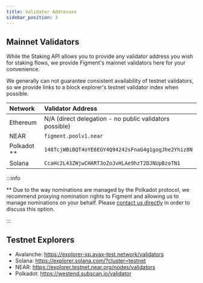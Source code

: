 ```yaml
---
title: Validator Addresses
sidebar_position: 3
---
```



## Mainnet Validators

While the Staking API allows you to provide any validator address you wish for staking flows, we provide Figment's mainnet validators here for your convenience.

We generally can not guarantee consistent availability of testnet validators, so we provide links to a block explorer's testnet validator index when possible.

| Network       | Validator Address                                                                                                                                         |
| :------------ | :-------------------------------------------------------------------------------------------------------------------------------------------------------- |
| Ethereum      | N/A (direct delegation - no public validators possible)                                                                                                   |
| NEAR          | <Link to="https://explorer.near.org/accounts/figment.poolv1.near">`figment.poolv1.near`</Link>                                                            |
| Polkadot \*\* | <Link to="https://polkadot.subscan.io/account/148TcjWBiBQT4oYE6EGY4Q94242sFnaG4g1gogJhe2Yhiz8N">`148TcjWBiBQT4oYE6EGY4Q94242sFnaG4g1gogJhe2Yhiz8N`</Link> |
| Solana        | <Link to="https://explorer.solana.com/address/CcaHc2L43ZWjwCHART3oZoJvHLAe9hzT2DJNUpBzoTN1">`CcaHc2L43ZWjwCHART3oZoJvHLAe9hzT2DJNUpBzoTN1`</Link>         |

:::info

\*\* Due to the way nominations are managed by the Polkadot protocol, we recommend proxying nomination rights to Figment and allowing us to manage nominations on your behalf. Please [contact us directly](mailto:staking@figment.io) in order to discuss this option.

:::

## Testnet Explorers

- Avalanche: <Link to="https://explorer-xp.avax-test.network/validators">https://explorer-xp.avax-test.network/validators</Link>
- Solana: <Link to="https://explorer.solana.com/?cluster=testnet">https://explorer.solana.com/?cluster=testnet</Link>
- NEAR: <Link to="https://explorer.testnet.near.org/nodes/validators">https://explorer.testnet.near.org/nodes/validators</Link>
- Polkadot: <Link to="https://westend.subscan.io/validator">https://westend.subscan.io/validator</Link>
